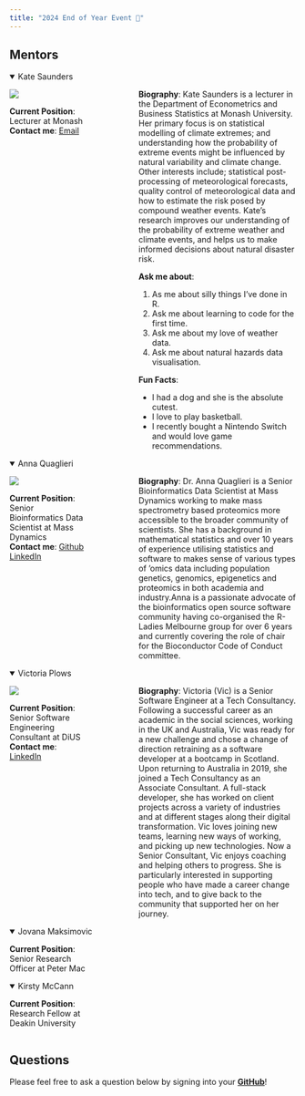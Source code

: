 ```yaml
---
title: "2024 End of Year Event 🎉"
---
```


## Mentors

<details open>

<summary>Kate Saunders</summary>

:::::: columns
::: {.column width="30%"}
![](images/EOY_2024_Saunders_K.jpg){.circular-image}

**Current Position**: Lecturer at Monash\
**Contact me**: <i class="bi bi-envelope-fill"></i> [Email](kate.saunders@monash.edu)
:::

::: {.column width="10%"}
<!-- empty column to create gap -->
:::

::: {.column width="60%"}
**Biography**: Kate Saunders is a lecturer in the Department of Econometrics and Business Statistics at Monash University. Her primary focus is on statistical modelling of climate extremes; and understanding how the probability of extreme events might be influenced by natural variability and climate change. Other interests include; statistical post-processing of meteorological forecasts, quality control of meteorological data and how to estimate the risk posed by compound weather events. Kate’s research improves our understanding of the probability of extreme weather and climate events, and helps us to make informed decisions about natural disaster risk.

**Ask me about**:

1.  As me about silly things I've done in R.
2.  Ask me about learning to code for the first time.
3.  Ask me about my love of weather data.
4.  Ask me about natural hazards data visualisation.

**Fun Facts**:

-   I had a dog and she is the absolute cutest.
-   I love to play basketball.
-   I recently bought a Nintendo Switch and would love game recommendations.
:::
::::::

</details>

<details open>

<summary>Anna Quaglieri</summary>

:::::: columns
::: {.column width="30%"}
![](images/EOY_2024_Quaglieri_A.png){.circular-image}

**Current Position**: Senior Bioinformatics Data Scientist at Mass Dynamics\
**Contact me**: <i class="bi bi-github"></i> [Github](https://github.com/annaquaglieri16) <i class="bi bi-linkedin"></i> [LinkedIn](https://www.linkedin.com/in/anna-quaglieri-692501108/)
:::

::: {.column width="10%"}
<!-- empty column to create gap -->
:::

::: {.column width="60%"}
**Biography**: Dr. Anna Quaglieri is a Senior Bioinformatics Data Scientist at Mass Dynamics working to make mass spectrometry based proteomics more accessible to the broader community of scientists. She has a background in mathematical statistics and over 10 years of experience utilising statistics and software to makes sense of various types of ‘omics data including population genetics, genomics, epigenetics and proteomics in both academia and industry.Anna is a passionate advocate of the bioinformatics open source software community having co-organised the R-Ladies Melbourne group for over 6 years and currently covering the role of chair for the Bioconductor Code of Conduct committee.

:::
::::::

</details>

<details open>

<summary>Victoria Plows</summary>

:::::: columns
::: {.column width="30%"}
![](images/EOY_2024_Plows_V.jpeg){.circular-image}

**Current Position**: Senior Software Engineering Consultant at DiUS\
**Contact me**: <i class="bi bi-linkedin"></i> [LinkedIn](https://www.linkedin.com/in/victoria-plows/)
:::

::: {.column width="10%"}
<!-- empty column to create gap -->
:::

::: {.column width="60%"}
**Biography**: Victoria (Vic) is a Senior Software Engineer at a Tech Consultancy. Following a successful career as an academic in the social sciences, working in the UK and Australia, Vic was ready for a new challenge and chose a change of direction retraining as a software developer at a bootcamp in Scotland. Upon returning to Australia in 2019, she joined a Tech Consultancy as an Associate Consultant. A full-stack developer, she has worked on client projects across a variety of industries and at different stages along their digital transformation. Vic loves joining new teams, learning new ways of working, and picking up new technologies. Now a Senior Consultant, Vic enjoys coaching and helping others to progress. She is particularly interested in supporting people who have made a career change into tech, and to give back to the community that supported her on her journey.

:::
::::::

</details>

<details open>

<summary>Jovana Maksimovic</summary>

:::::: columns
::: {.column width="30%"}

**Current Position**: Senior Research Officer at Peter Mac
:::

::: {.column width="10%"}
<!-- empty column to create gap -->
:::

::: {.column width="60%"}


:::
::::::

</details>

<details open>

<summary>Kirsty McCann</summary>

:::::: columns
::: {.column width="30%"}

**Current Position**: Research Fellow at Deakin University\
:::

::: {.column width="10%"}
<!-- empty column to create gap -->
:::

::: {.column width="60%"}

:::
::::::

</details>

## Questions

::: callout-note
Please feel free to ask a question below by signing into your [**GitHub**](https://github.com/)!
:::

```{=html}
<script src="https://utteranc.es/client.js"
        repo="R-LadiesMelbourne/EOY_Event"
        issue-term="pathname"
        theme="github-light"
        crossorigin="anonymous"
        async>
</script>
```
